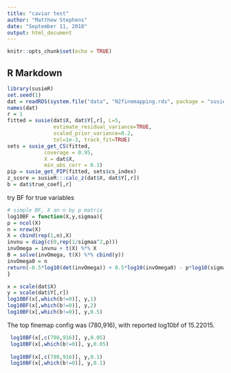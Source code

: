 ---
title: "caviar test"
author: "Matthew Stephens"
date: "September 11, 2018"
output: html_document
---

```{r setup, include=FALSE}
knitr::opts_chunk$set(echo = TRUE)
```

## R Markdown

```{r}
library(susieR)
set.seed(1)
dat = readRDS(system.file("data", "N2finemapping.rds", package = "susieR"))
names(dat)
r = 1
fitted = susie(dat$X, dat$Y[,r], L=5,
               estimate_residual_variance=TRUE, 
               scaled_prior_variance=0.2,
               tol=1e-3, track_fit=TRUE)
sets = susie_get_CS(fitted,
            coverage = 0.95,
            X = dat$X, 
            min_abs_corr = 0.1)
pip = susie_get_PIP(fitted, sets$cs_index)
z_score = susieR:::calc_z(dat$X, dat$Y[,r])
b = dat$true_coef[,r]

```

try BF for true variables
```{r}
# simple BF, X an n by p matrix
log10BF = function(X,y,sigmaa){
p = ncol(X)
n = nrow(X)
X = cbind(rep(1,n),X)
invnu = diag(c(0,rep(1/sigmaa^2,p)))
invOmega = invnu + t(X) %*% X
B = solve(invOmega, t(X) %*% cbind(y))
invOmega0 = n
return(-0.5*log10(det(invOmega)) + 0.5*log10(invOmega0) - p*log10(sigmaa) -(n/2) * (log10( t(y- X %*% B) %*% y) - log10(t(y) %*% y - n*mean(y)^2) ))  
}

x = scale(dat$X)
y = scale(dat$Y[,r])
log10BF(x[,which(b!=0)], y,1)
log10BF(x[,which(b!=0)], y,2)
log10BF(x[,which(b!=0)], y,0.5)

```

The top finemap config was (780,916), with reported log10bf  of 15.22015.

```{r}
 log10BF(x[,c(780,916)], y,0.05)
 log10BF(x[,which(b!=0)], y,0.05)
 
 log10BF(x[,c(780,916)], y,0.1)
 log10BF(x[,which(b!=0)], y,0.1)
 
```
